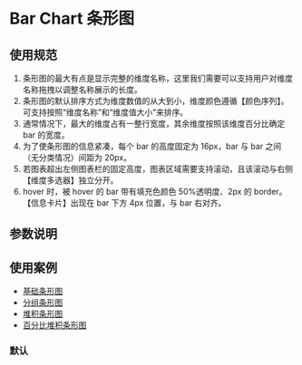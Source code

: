 
# Bar Chart 条形图

## 使用规范

1. 条形图的最大有点是显示完整的维度名称，这里我们需要可以支持用户对维度名称拖拽以调整名称展示的长度。
2. 条形图的默认排序方式为维度数值的从大到小，维度颜色遵循【颜色序列】。可支持按照“维度名称”和“维度值大小”来排序。
3. 通常情况下，最大的维度占有一整行宽度，其余维度按照该维度百分比确定 bar 的宽度。
4. 为了使条形图的信息紧凑，每个 bar 的高度固定为 16px，bar 与 bar 之间（无分类情况）间距为 20px。
5. 若图表超出左侧图表栏的固定高度，图表区域需要支持滚动，且该滚动与右侧【维度多选器】独立分开。
6. hover 时，被 hover 的 bar 带有填充色颜色 50%透明度、2px 的 border。【信息卡片】出现在 bar 下方 4px 位置，与 bar 右对齐。

## 参数说明

<ArgsTable of={BarChart} />

## 使用案例

- [基础条形图](/story/charts-条形图-bar-chart--bar-default)
- [分组条形图](/story/charts-条形图-bar-chart--bar-with-group)
- [堆积条形图](/story/charts-条形图-bar-chart--stacking-diagram-bar)
- [百分比堆积条形图](/story/charts-条形图-bar-chart--percent-bar)

### 默认
